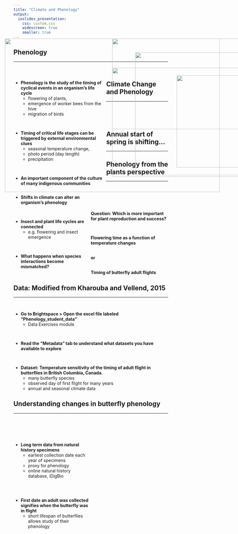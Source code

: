```yaml
---
title: "Climate and Phenology"
output: 
  ioslides_presentation:
    css: custom.css
    widescreen: true
    smaller: true
---
```


## Phenology
<hr>
<br/>

<div style="float: left; width: 60%;">

* **Phenology is the study of the timing of cyclical events in an organism's life cycle**
    + flowering of plants, 
    + emergence of worker bees from the hive
    + migration of birds

<br/>

* **Timing of critical life stages can be triggered by external environmental clues**
    + seasonal temperature change,
    + photo period (day length)
    + precipitation
 
<br/>

* **An important component of the culture of many indigenous communities** 
    
</div>

<IMG STYLE="position:absolute; TOP:225px; LEFT:625px; WIDTH:400px; HEIGHT:400px" SRC="images/aboriginal_calendar.jpg">
    
## Climate Change and Phenology
<hr>
<br/>
<br/>
<br/>

<div style="float: left; width: 50%;">

* **Shifts in climate can alter an organism's phenology** 

<br/>

* **Insect and plant life cycles are connected**
    + e.g. flowering and insect emergence 

<br/>

* **What happens when species interactions become mismatched?**

</div>

<IMG STYLE="position:absolute; TOP:180px; LEFT:550px; WIDTH:500px; HEIGHT:450px" SRC="images/butterfly.png">

## Annual start of spring is shifting...
<hr>

<IMG STYLE="position:absolute; TOP:180px; LEFT:200px; WIDTH:700px; HEIGHT:500px" SRC="images/blooms.png">

<!-- ## Scheduling the DC Cherry Blossum Festival -->
<!-- <hr> -->

<!-- <IMG STYLE="position:absolute; TOP:175px; LEFT:175px; WIDTH:700px; HEIGHT:500px" SRC="images/cherrytime.png"> -->

<!-- ## -->

<!-- <IMG STYLE="position:absolute; TOP:100px; LEFT:150px; WIDTH:800px; HEIGHT:600px" SRC="images/blooms.png"> -->

## Phenology from the plants perspective
<hr>
<br/>
<br/>
<br/>
<br/>

**Question: Which is more important for plant reproduction and success?**

<br/>

**Flowering time as a function of temperature changes**
  
<br/>
**or**

<br/>
**Timing of butterfly adult flights**



<IMG STYLE="position:absolute; TOP:300px; LEFT:760px; WIDTH:300px; HEIGHT:300px" SRC="images/butterfly_emerge.jpg">

## Data: Modified from  Kharouba and Vellend, 2015
<hr>
<br/>

* **Go to Brightspace > Open the excel file labeled “Phenology_student_data"**
    + Data Exercises module

<br/>

* **Read the “Metadata” tab to understand what datasets you have available to explore**

<br/>

* **Dataset:  Temperature sensitivity of the timing of adult flight in butterflies in British Columbia, Canada.**
    + many butterfly species
    + observed day of first flight for many years
    + annual and seasonal climate data

## Understanding changes in butterfly phenology
<hr>
<br/>
<br/>
<br/>

<div style="float: left; width: 50%;">

* **Long term data from natural history specimens**
    + earliest collection date each year of specimens
    + proxy for phenology 
    + online natural history database, iDigBio

<br/>
<br/>

* **First date an adult was collected signifies when the butterfly was in flight**
    + short lifespan of butterflies allows study of their phenology
</div>

<IMG STYLE="position:absolute; TOP:275px; LEFT:550px; WIDTH:450px; HEIGHT:200px" SRC="images/butterfly_collect.jpg">
